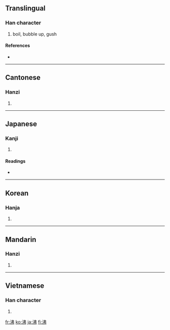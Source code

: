 ==Translingual==

===Han character===
{{Han char|rn=85|rad=水|as=05|sn=8|four=3512<sub>7</sub>|canj=水中中弓 (ELLN)}}

# boil, bubble up, gush

====References====
* {{Han ref|kx=0614.020|dkj=17251|dj=1007.060|hdz=31597.010|uh=6CB8|ud=27832|bh=AA6D|bd=43629}}

----

==Cantonese==

===Hanzi===
{{yue-hanzi|jyut=|y=fai3}}

# {{defn|Cantonese|sort=水05}}

----

==Japanese==

===Kanji===
{{ja-kanji|grade=c|rs=水05}}

# {{defn|Japanese}}

====Readings====
* {{ja-readings|on=[[ふつ]] (futsu)|kun=[[わく]] (waku), [[わかす]] (wakasu)}}

----

==Korean==

===Hanja===
{{ko-hanja|hangeul=[[비]], [[불]]|eumhun=|rv=bi, bul|mr=pi, pul|y=pi, pul}}

# {{defn|Korean|sort=水05}}

----

==Mandarin==

===Hanzi===
{{cmn-hanzi|pin=[[fèi]] ([[fei4]])|wg=fei<sup>4</sup>}}

# {{defn|Mandarin|sort=水05}}

----

==Vietnamese==

===Han character===
{{vi-hantu|[[phí]], [[phất]]|rs=水05}}

# {{defn|Vietnamese|sort=水05}}

[[fr:沸]]
[[ko:沸]]
[[ja:沸]]
[[fi:沸]]